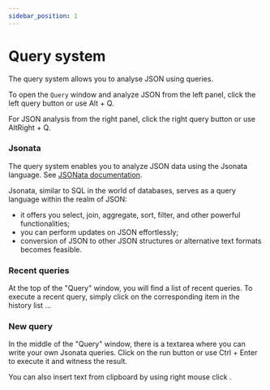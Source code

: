 ```yaml
---
sidebar_position: 1
---
```


# Query system


The query system allows you to analyse JSON using queries.

To open the `Query` window and analyze JSON from the left panel,
click the left <DummyButton>query</DummyButton> button or use <Key>Alt</Key> + <Key>Q</Key>.

For JSON analysis from the right panel, click the right <DummyButton>query</DummyButton> button or use <Key>AltRight</Key> + <Key>Q</Key>.

<ActivePanelSign />

### Jsonata

The query system enables you to analyze JSON data using the Jsonata language. See [JSONata documentation](https://docs.jsonata.org/overview).

Jsonata, similar to SQL in the world of databases, serves as a query language within the realm of JSON:

- it offers you select, join, aggregate, sort, filter, and other powerful functionalities;
- you can perform updates on JSON effortlessly;
- conversion of JSON to other JSON structures or alternative text formats becomes feasible.

### Recent queries

At the top of the "Query" window, you will find a list of recent queries.
To execute a recent query, simply click on the corresponding item in the history list ...

### New query

In the middle of the "Query" window, there is a textarea where you can write your own Jsonata queries.
Click on the run <RunButton/> button or use <Key>Ctrl</Key> + <Key>Enter</Key> to execute it and witness the result.

You can also insert text from clipboard by using <Key>right mouse click</Key> .
